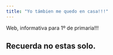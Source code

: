 ```yaml
---
title: "Yo támbien me quedo en casa!!!"
---
```


Web, informativa para 1º de primaria!!!

## Recuerda no estas solo.
